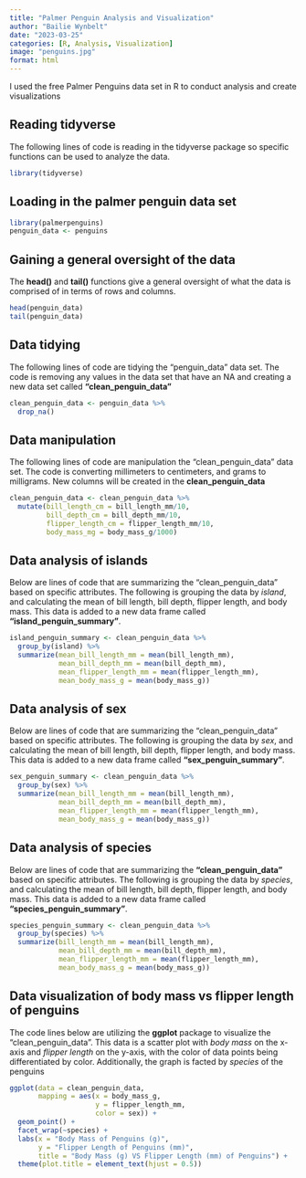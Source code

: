 ```yaml
---
title: "Palmer Penguin Analysis and Visualization"
author: "Bailie Wynbelt"
date: "2023-03-25"
categories: [R, Analysis, Visualization]
image: "penguins.jpg"
format: html
---
```


I used the free Palmer Penguins data set in R to conduct analysis and create visualizations

## Reading tidyverse 

The following lines of code is reading in the tidyverse package so specific functions can be used to analyze the data.

```r
library(tidyverse)
```

## Loading in the palmer penguin data set

```r
library(palmerpenguins)
penguin_data <- penguins
```

## Gaining a general oversight of the data 

The **head()** and **tail()** functions give a general oversight of what the data is comprised of in terms of rows and columns.

```r
head(penguin_data)
tail(penguin_data)
```

## Data tidying

The following lines of code are tidying the "penguin_data" data set. The code is removing any values in the data set that have an NA and creating a new data set called **"clean_penguin_data"**

```r
clean_penguin_data <- penguin_data %>%
  drop_na()
```

## Data manipulation

The following lines of code are manipulation the "clean_penguin_data" data set. The code is converting millimeters to centimeters, and grams to milligrams. New columns will be created in the **clean_penguin_data**

```r
clean_penguin_data <- clean_penguin_data %>%
  mutate(bill_length_cm = bill_length_mm/10,
         bill_depth_cm = bill_depth_mm/10,
         flipper_length_cm = flipper_length_mm/10,
         body_mass_mg = body_mass_g/1000)
```

## Data analysis of islands 

Below are lines of code that are summarizing the "clean_penguin_data" based on specific attributes. The following is grouping the data by *island*, and calculating the mean of bill length, bill depth, flipper length, and body mass. This data is added to a new data frame called **"island_penguin_summary"**.

```r
island_penguin_summary <- clean_penguin_data %>%
  group_by(island) %>%
  summarize(mean_bill_length_mm = mean(bill_length_mm),
            mean_bill_depth_mm = mean(bill_depth_mm),
            mean_flipper_length_mm = mean(flipper_length_mm),
            mean_body_mass_g = mean(body_mass_g))

```

## Data analysis of sex 

Below are lines of code that are summarizing the "clean_penguin_data" based on specific attributes. The following is grouping the data by *sex*, and calculating the mean of bill length, bill depth, flipper length, and body mass. This data is added to a new data frame called **"sex_penguin_summary"**.

```r
sex_penguin_summary <- clean_penguin_data %>%
  group_by(sex) %>%
  summarize(mean_bill_length_mm = mean(bill_length_mm),
            mean_bill_depth_mm = mean(bill_depth_mm),
            mean_flipper_length_mm = mean(flipper_length_mm),
            mean_body_mass_g = mean(body_mass_g))
```

## Data analysis of species 

Below are lines of code that are summarizing the **"clean_penguin_data"** based on specific attributes. The following is grouping the data by *species*, and calculating the mean of bill length, bill depth, flipper length, and body mass. This data is added to a new data frame called **"species_penguin_summary"**.

```r
species_penguin_summary <- clean_penguin_data %>%
  group_by(species) %>%
  summarize(bill_length_mm = mean(bill_length_mm),
            mean_bill_depth_mm = mean(bill_depth_mm),
            mean_flipper_length_mm = mean(flipper_length_mm),
            mean_body_mass_g = mean(body_mass_g))
```

## Data visualization of body mass vs flipper length of penguins 

The code lines below are utilizing the **ggplot** package to visualize the "clean_penguin_data". This data is a scatter plot with *body mass* on the x-axis and *flipper length* on the y-axis, with the color of data points being differentiated by color. Additionally, the graph is facted by *species* of the penguins

```r
ggplot(data = clean_penguin_data,
       mapping = aes(x = body_mass_g, 
                     y = flipper_length_mm,
                     color = sex)) +
  geom_point() +
  facet_wrap(~species) +
  labs(x = "Body Mass of Penguins (g)",
       y = "Flipper Length of Penguins (mm)",
       title = "Body Mass (g) VS Flipper Length (mm) of Penguins") +
  theme(plot.title = element_text(hjust = 0.5))

```
